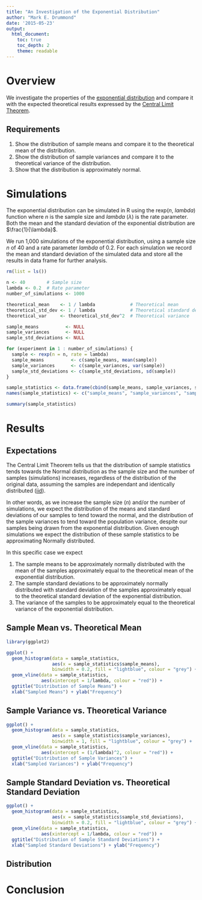 ```yaml
---
title: "An Investigation of the Exponential Distribution"
author: "Mark E. Drummond"
date: '2015-05-23'
output: 
  html_document:
    toc: true
    toc_depth: 2
    theme: readable
---
```


# Overview

We investigate the properties of the [exponential distribution](http://en.wikipedia.org/wiki/Exponential_distribution) and compare it with the expected theoretical results expressed by the [Central Limit Theorem](http://en.wikipedia.org/wiki/Central_limit_theorem).

## Requirements

1. Show the distribution of sample means and compare it to the theoretical mean of the distribution.
2. Show the distribution of sample variances and compare it to the theoretical variance of the distribution.
3. Show that the distribution is approximately normal.

# Simulations

The exponential distribution can be simulated in R using the rexp(*n*, *lambda*) function where *n* is the sample size and *lambda* ($\lambda$) is the rate parameter. Both the mean and the standard deviation of the exponential distribution are $\frac{1}{\lambda}$.

We run 1,000 simulations of the exponential distribution, using a sample size *n* of 40 and a rate parameter *lambda* of 0.2. For each simulation we record the mean and standard deviation of the simulated data and store all the results in data frame for further analysis.

```r
rm(list = ls())
```

```r
n <- 40        # Sample size
lambda <- 0.2  # Rate parameter
number_of_simulations <- 1000

theoretical_mean    <- 1 / lambda             # Theoretical mean
theoretical_std_dev <- 1 / lambda             # Theoretical standard deviation
theoretical_var     <- theoretical_std_dev^2  # Theoretical variance

sample_means          <- NULL
sample_variances      <- NULL
sample_std_deviations <- NULL

for (experiment in 1 : number_of_simulations) {
  sample <- rexp(n = n, rate = lambda)
  sample_means          <- c(sample_means, mean(sample))
  sample_variances      <- c(sample_variances, var(sample))
  sample_std_deviations <- c(sample_std_deviations, sd(sample))
}

sample_statistics <- data.frame(cbind(sample_means, sample_variances, sample_std_deviations))
names(sample_statistics) <- c("sample_means", "sample_variances", "sample_std_deviations")

summary(sample_statistics)
```

# Results

## Expectations

The Central Limit Theorem tells us that the distribution of sample statistics tends towards the Normal distribution as the sample size and the number of samples (simulations) increases, regardless of the distribution of the original data, assuming the samples are independant and identically distributed ([iid](http://en.wikipedia.org/wiki/Independent_and_identically_distributed_random_variables)).

In other words, as we increase the sample size (*n*) and/or the number of simulations, we expect the distribution of the means and standard deviations of our samples to tend toward the normal, and the distribution of the sample variances to tend toward the population variance, despite our samples being drawn from the exponential distribution. Given enough simulations we expect the distribution of these sample statistics to be approximating Normally distributed.

In this specific case we expect

1. The sample means to be approximately normally distributed with the mean of the samples approximately equal to the theoretical mean of the exponential distribution.
2. The sample standard deviations to be approximately normally distributed with standard deviation of the samples approximately equal to the theoretical standard deviation of the exponential distribution.
3. The variance of the samples to be approximately equal to the theoretical variance of the exponential distribution.

## Sample Mean vs. Theoretical Mean

```r
library(ggplot2)

ggplot() + 
  geom_histogram(data = sample_statistics, 
                 aes(x = sample_statistics$sample_means), 
                 binwidth = 0.2, fill = "lightblue", colour = "grey") + 
  geom_vline(data = sample_statistics, 
             aes(xintercept = 1/lambda, colour = "red")) + 
  ggtitle("Distribution of Sample Means") + 
  xlab("Sampled Means") + ylab("Frequency")
```


## Sample Variance vs. Theoretical Variance
```r
ggplot() + 
  geom_histogram(data = sample_statistics, 
                 aes(x = sample_statistics$sample_variances), 
                 binwidth = 1, fill = "lightblue", colour = "grey") + 
  geom_vline(data = sample_statistics, 
             aes(xintercept = (1/lambda)^2, colour = "red")) + 
  ggtitle("Distribution of Sample Variances") + 
  xlab("Sampled Variances") + ylab("Frequency")
```

## Sample Standard Deviation vs. Theoretical Standard Deviation
```r
ggplot() + 
  geom_histogram(data = sample_statistics, 
                 aes(x = sample_statistics$sample_std_deviations), 
                 binwidth = 0.2, fill = "lightblue", colour = "grey") + 
  geom_vline(data = sample_statistics, 
             aes(xintercept = 1/lambda, colour = "red")) + 
  ggtitle("Distribution of Sample Standard Deviations") + 
  xlab("Sampled Standard Deviations") + ylab("Frequency")
```

## Distribution

# Conclusion
